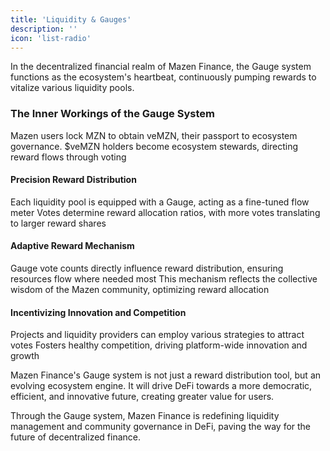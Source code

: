 ```yaml
---
title: 'Liquidity & Gauges'
description: ''
icon: 'list-radio'
---
```

In the decentralized financial realm of Mazen Finance, the Gauge system functions as the ecosystem's heartbeat, continuously pumping rewards to vitalize various liquidity pools.

### The Inner Workings of the Gauge System

Mazen users lock MZN to obtain veMZN, their passport to ecosystem governance.
$veMZN holders become ecosystem stewards, directing reward flows through voting

#### Precision Reward Distribution

Each liquidity pool is equipped with a Gauge, acting as a fine-tuned flow meter
Votes determine reward allocation ratios, with more votes translating to larger reward shares

#### Adaptive Reward Mechanism

Gauge vote counts directly influence reward distribution, ensuring resources flow where needed most
This mechanism reflects the collective wisdom of the Mazen community, optimizing reward allocation

#### Incentivizing Innovation and Competition

Projects and liquidity providers can employ various strategies to attract votes
Fosters healthy competition, driving platform-wide innovation and growth



Mazen Finance's Gauge system is not just a reward distribution tool, but an evolving ecosystem engine. It will drive DeFi towards a more democratic, efficient, and innovative future, creating greater value for users.

Through the Gauge system, Mazen Finance is redefining liquidity management and community governance in DeFi, paving the way for the future of decentralized finance.

